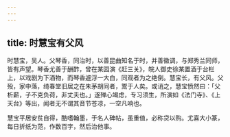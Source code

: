 ```yaml
---
---
---
```

title: 时慧宝有父风
---



时慧宝，吴人。父琴香，同治时，以善昆曲知名于时，并善徽调，与郑秀兰同师，皆有声望。琴香尤善于酬酢，曾在某园演《赶三关》，皖人御史徐某置酒于台栏上，以戏剧为下酒物，而琴香遽浮一大白，同观者为之绝倒。慧宝长，有父风。父殁，家中落，绮春堂旧居之在朱茅胡同者，鬻于人矣。或诮之，慧宝愤然曰：「父析薪，子不克负荷，非丈夫也。」遂殚心竭虑，专习须生，所演如《法门寺》、《上天台》等出，闻者无不谓其音节苍凉，一空凡响也。

慧宝平居安贫自得，酷嗜翰墨，于名人碑帖，虽重值，必称贷以购。尤喜大小篆，每日折纸为范，作数百字，然后治他事。